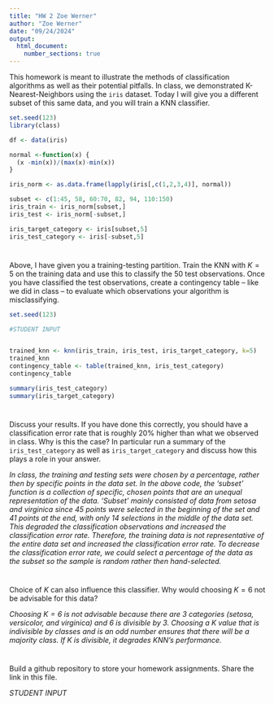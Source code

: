 ```yaml
---
title: "HW 2 Zoe Werner"
author: "Zoe Werner"
date: "09/24/2024"
output: 
  html_document:
    number_sections: true
---
```


This homework is meant to illustrate the methods of classification algorithms as well as their potential pitfalls.  In class, we demonstrated K-Nearest-Neighbors using the `iris` dataset.  Today I will give you a different subset of this same data, and you will train a KNN classifier.  

```r
set.seed(123)
library(class)

df <- data(iris) 

normal <-function(x) {
  (x -min(x))/(max(x)-min(x))   
}

iris_norm <- as.data.frame(lapply(iris[,c(1,2,3,4)], normal))

subset <- c(1:45, 58, 60:70, 82, 94, 110:150)
iris_train <- iris_norm[subset,] 
iris_test <- iris_norm[-subset,] 

iris_target_category <- iris[subset,5]
iris_test_category <- iris[-subset,5]


```

#
Above, I have given you a training-testing partition.  Train the KNN with $K = 5$ on the training data and use this to classify the 50 test observations.  Once you have classified the test observations, create a contingency table -- like we did in class -- to evaluate which observations your algorithm is misclassifying.   

```r
set.seed(123)

#STUDENT INPUT


trained_knn <- knn(iris_train, iris_test, iris_target_category, k=5)
trained_knn
contingency_table <- table(trained_knn, iris_test_category)
contingency_table

summary(iris_test_category)
summary(iris_target_category)

```

#

Discuss your results.  If you have done this correctly, you should have a classification error rate that is roughly 20% higher than what we observed in class.  Why is this the case? In particular run a summary of the `iris_test_category` as well as `iris_target_category` and discuss how this plays a role in your answer.  


*In class, the training and testing sets were chosen by a percentage, rather then by specific points in the data set. In the above code, the 'subset' function is a collection of specific, chosen points that are an unequal representation of the data. 'Subset' mainly consisted of data from setosa and virginica since 45 points were selected in the beginning of the set and 41 points at the end, with only 14 selections in the middle of the data set. This degraded the classification observations and increased the classification error rate. Therefore, the training data is not representative of the entire data set and increased the classification error rate. To decrease the classification error rate, we could select a percentage of the data as the subset so the sample is random rather then hand-selected. * 

#

Choice of $K$ can also influence this classifier.  Why would choosing $K = 6$ not be advisable for this data? 

*Choosing $K=6$ is not advisable because there are 3 categories (setosa, versicolor, and virginica) and 6 is divisible by 3. Choosing a K value that is indivisible by classes and is an odd number ensures that there will be a majority class. If K is divisible, it degrades KNN's performance.*

# 


Build a github repository to store your homework assignments.  Share the link in this file.  

*STUDENT INPUT*

